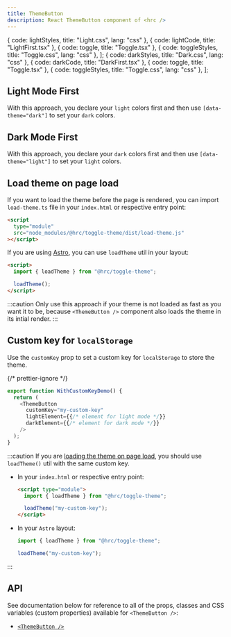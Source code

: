 ```yaml
---
title: ThemeButton
description: React ThemeButton component of <hrc />
---
```



  { code: lightStyles, title: "Light.css", lang: "css" },
  { code: lightCode, title: "LightFirst.tsx" },
  { code: toggle, title: "Toggle.tsx" },
  { code: toggleStyles, title: "Toggle.css", lang: "css" },
];
  { code: darkStyles, title: "Dark.css", lang: "css" },
  { code: darkCode, title: "DarkFirst.tsx" },
  { code: toggle, title: "Toggle.tsx" },
  { code: toggleStyles, title: "Toggle.css", lang: "css" },
];

## Light Mode First

With this approach, you declare your `light` colors first and then use
`[data-theme="dark"]` to set your `dark` colors.

<Demo>
  <LightFirst client:only="react" />
</Demo>

<MultiSourceCode sources={lightSources} />

## Dark Mode First

With this approach, you declare your `dark` colors first and then use
`[data-theme="light"]` to set your `light` colors.

<Demo>
  <DarkFirst client:only="react" />
</Demo>

<MultiSourceCode sources={darkSources} />

## Load theme on page load

If you want to load the theme before the page is rendered, you can import
`load-theme.ts` file in your `index.html` or respective entry point:

```html
<script
  type="module"
  src="node_modules/@hrc/toggle-theme/dist/load-theme.js"
></script>
```

If you are using [Astro](https://astro.build/), you can use `loadTheme` util
in your layout:

```html
<script>
  import { loadTheme } from "@hrc/toggle-theme";

  loadTheme();
</script>
```

:::caution
Only use this approach if your theme is not loaded as fast as you want it to be,
because `<ThemeButton />` component also loads the theme in its intial render.
:::

## Custom key for `localStorage`

Use the `customKey` prop to set a custom key for `localStorage` to store the
theme.

{/* prettier-ignore */}
```js
export function WithCustomKeyDemo() {
  return (
    <ThemeButton
      customKey="my-custom-key"
      lightElement={{/* element for light mode */}}
      darkElement={{/* element for dark mode */}}
    />
  );
}
```

:::caution
If you are [loading the theme on page load](#load-theme-on-page-load), you
should use `loadTheme()` util with the same custom key.

- In your `index.html` or respective entry point:

  ```html
  <script type="module">
    import { loadTheme } from "@hrc/toggle-theme";

    loadTheme("my-custom-key");
  </script>
  ```

- In your `Astro` layout:

  ```js
  import { loadTheme } from "@hrc/toggle-theme";

  loadTheme("my-custom-key");
  ```
:::

## API

See documentation below for reference to all of the props, classes and CSS
variables (custom properties) available for `<ThemeButton />`:

- [`<ThemeButton />`](/hrc/api/theme-button)
